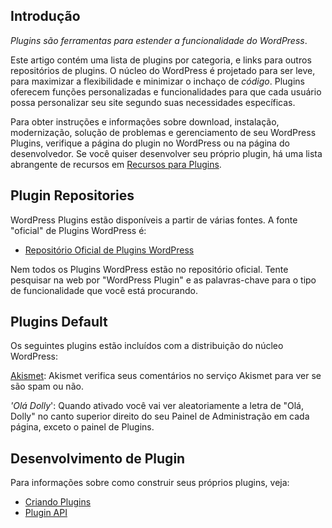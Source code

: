 {{Languages|
{{ar|الإضافات}}
{{en|Plugins}}
{{es|Plugins}}
{{fr|Plugins}}
{{nl|Plugins}}
{{ja|プラグイン}}
{{ko|Plugins}}
{{lo|Plugins}}
{{mk|Додатоци}}
{{mya|Plugins}}
{{pt|Plugins}}
{{pt-br|O_que_são_Plugins_WordPress}}
{{ru|Плагины}}
{{sk|Moduly}}
{{th|Plugins}}
{{zh-cn|插件}}
{{zh-tw|外掛程式}}
}}

== Introdução ==
''Plugins são ferramentas para estender a funcionalidade do WordPress''.

Este artigo contém uma lista de plugins por categoria, e links para outros repositórios de plugins. O núcleo do WordPress é projetado para ser leve, para maximizar a flexibilidade e minimizar o inchaço de ''código''. Plugins oferecem funções personalizadas e funcionalidades para que cada usuário possa personalizar seu site segundo suas necessidades específicas.

Para obter instruções e informações sobre download, instalação, modernização, solução de problemas e gerenciamento de seu WordPress Plugins, verifique a página do plugin no WordPress ou na página do desenvolvedor. Se você quiser desenvolver seu próprio plugin, há uma lista abrangente de recursos em [[pt-br:Recursos para Plugins |Recursos para Plugins]].

==Plugin Repositories==

WordPress Plugins estão disponíveis a partir de várias fontes. A fonte "oficial" de Plugins WordPress é:

* [http://wordpress.org/extend/plugins/ Repositório Oficial de Plugins WordPress ]

Nem todos os Plugins WordPress estão no repositório oficial. Tente pesquisar na web por "WordPress Plugin" e as palavras-chave para o tipo de funcionalidade que você está procurando.

==Plugins Default ==
Os seguintes plugins estão incluídos com a distribuição do núcleo WordPress:

; [[Akismet]]: Akismet verifica seus comentários no serviço Akismet para ver se são spam ou não. 

;'' 'Olá Dolly''': Quando ativado você vai ver aleatoriamente a letra de "Olá, Dolly" no canto superior direito do seu Painel de Administração em cada página, exceto o painel de Plugins.

==Desenvolvimento de Plugin ==

Para informações sobre como construir seus próprios plugins, veja:

* [[pt-br:Criando_Plugins|Criando Plugins]]
* [[pt-br:Plugin API|Plugin API]]


{{Codex Brasil}}